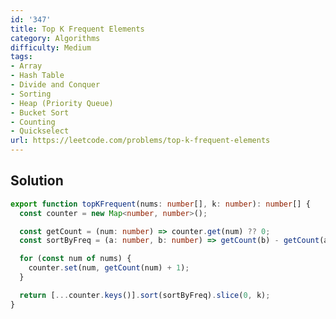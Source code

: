 ```yaml
---
id: '347'
title: Top K Frequent Elements
category: Algorithms
difficulty: Medium
tags:
- Array
- Hash Table
- Divide and Conquer
- Sorting
- Heap (Priority Queue)
- Bucket Sort
- Counting
- Quickselect
url: https://leetcode.com/problems/top-k-frequent-elements
---
```


## Solution

```typescript filename="solution.ts" copy
export function topKFrequent(nums: number[], k: number): number[] {
  const counter = new Map<number, number>();

  const getCount = (num: number) => counter.get(num) ?? 0;
  const sortByFreq = (a: number, b: number) => getCount(b) - getCount(a);

  for (const num of nums) {
    counter.set(num, getCount(num) + 1);
  }

  return [...counter.keys()].sort(sortByFreq).slice(0, k);
}
```

